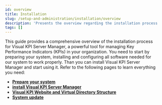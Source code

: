 ```yaml
---
id: overview
title: Installation
slug: /setup-and-administration/installation/overview
description: 'Presents the overview regarding the installation process and links the available pages.'
tags: []
---
```


This guide provides a comprehensive overview of the installation process for Visual KPI Server Manager, a powerful tool for managing Key Performance Indicators (KPIs) in your organization. You need to start by preparing your system, installing and configuring all software needed for our system to work properly. Than you can install Visual KPI Server Manager and start using it. Refer to the following pages to learn everything you need:

- **[Prepare your system](/docs/setup-and-administration/installation/prepare-your-system)**
- **[install Visual KPI Server Manager](/docs/setup-and-administration/installation/install-visual-kpi)**
- **[Visual KPI Website and Virtual Directory Structure](/docs/setup-and-administration/installation/website-and-virtual-directory-structure)**
- **[System update](/docs/setup-and-administration/installation/system-update)**